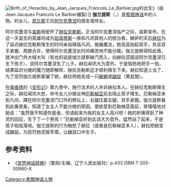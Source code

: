[[Image:Birth_of_Heracles_by_Jean_Jacques_Francois_Le_Barbier.jpg|thumb]]的出生》（由Jean Jacques Francois Le Barbier繪製）]]
'''伽兰提斯'''（{{lang-el|Γαλαθίς}}，{{lang-la|Galanthis}}）是[[希腊神话|希腊神话]]中的人物。{{tsl|en|Proetus|普洛托斯}}的女儿，[[底比斯|底比斯]]王后[[阿尔克墨涅|阿尔克墨涅]]的朋友或侍女。

阿尔克墨涅与[[宙斯|宙斯]]相爱怀了[[赫拉克勒斯|赫拉克勒斯]]。正当阿尔克墨涅临产之际，宙斯宣布，在这一天诞生的英雄将成为[[珀耳修斯|珀耳修斯]]一族和凡间其他人的统治者。嫉妒的天后[[赫拉|赫拉]]为了延迟赫拉克勒斯降生的时间亲自降临凡间，施展魔法，她高高抬起双手，并且双手紧握、两膝合并，使得阿尔克墨涅长时间痛苦地不能分娩。伽兰提斯得知此情，就冲出门外大喊大叫（有也的说是伽兰提斯破门而入，向赫拉谎报说阿尔克墨涅已生下孩子），说阿尔克墨涅生了儿子。赫拉闻讯大为意外，于是恼怒地把手一拍，结果延迟分娩的魔力随即解除，赫拉克勒斯这才顺利降生下来。赫拉知道上当了，为了惩罚伽兰提斯蒙骗了她，赫拉把她变成一只[[蜥蜴|蜥蜴]]或[[鼬鼠|鼬鼠]]（黄鼠狼）。

在[[奥维德|奥维德]]的《[[变形记_(奥维德)|变形记]]》第九卷中，施行法术的人并非赫拉本人。在赫拉克勒斯降生之际，赫拉闻讯大怒，命令女儿分娩女神[[厄勒梯亚|厄勒梯亚]]前去阻止孩子降生。厄勒梯亚来到凡间，蹲在阿尔克墨涅门口外的祭坛上，右腿压着左腿，双手紧握。伽兰提斯看到此番景象，知道了女主人不能分娩的原因，便故意到厄勒梯亚面前，笑嘻嘻地对她说：“虽然我不知道你是谁，但请起来为我的女主人高兴吧！她的祈祷得到了神灵的回应，生下了一个男孩！”厄勒梯亚听到此话大为意外，猛然站了起来，于是孩子呱呱落地。伽兰提斯的行为触怒了赫拉（或者是厄勒梯亚本人），赫拉把她变成鼬鼠。为惩罚她谎报军情，让鼬鼠口中生子。

== 参考资料 ==
*《[[世界神话辞典|世界神话辞典]]》（鲁刚/主编、辽宁人民出版社）p.433 ISBN 7-205-00960-X

[[Category:希腊神话人物|Category:希腊神话人物]]